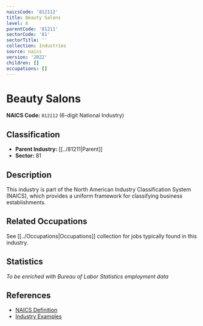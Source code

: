 ```yaml
---
naicsCode: '812112'
title: Beauty Salons
level: 6
parentCode: '81211'
sectorCode: '81'
sectorTitle: ''
collection: Industries
source: naics
version: '2022'
children: []
occupations: []
---
```

# Beauty Salons

**NAICS Code:** `812112` (6-digit National Industry)

## Classification

- **Parent Industry:** [[../81211|Parent]]
- **Sector:** 81

## Description

This industry is part of the North American Industry Classification System (NAICS), which provides a uniform framework for classifying business establishments.

## Related Occupations

See [[../Occupations|Occupations]] collection for jobs typically found in this industry.

## Statistics

*To be enriched with Bureau of Labor Statistics employment data*

## References

- [NAICS Definition](https://www.census.gov/naics/)
- [Industry Examples](https://www.census.gov/naics/2022NAICS/)
